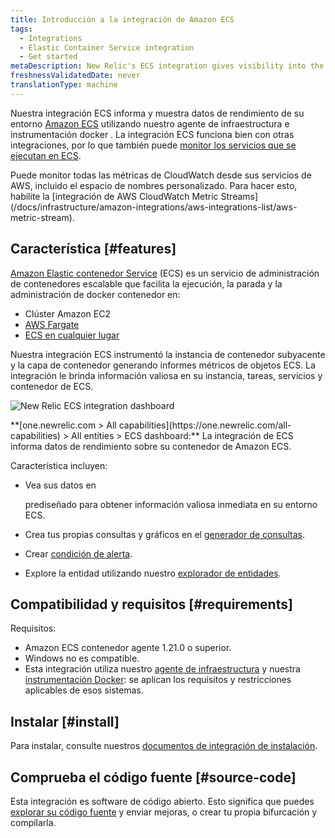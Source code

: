 ```yaml
---
title: Introducción a la integración de Amazon ECS
tags:
  - Integrations
  - Elastic Container Service integration
  - Get started
metaDescription: New Relic's ECS integration gives visibility into the performance of your Amazon ECS environment.
freshnessValidatedDate: never
translationType: machine
---
```



Nuestra integración ECS informa y muestra datos de rendimiento de su entorno [Amazon ECS](https://docs.aws.amazon.com/ecs/index.html) utilizando nuestro agente de infraestructura e instrumentación docker . La integración ECS funciona bien con otras integraciones, por lo que también puede [monitor los servicios que se ejecutan en ECS](/docs/integrations/host-integrations/host-integrations-list/monitor-services-running-amazon-ecs).

<Callout variant="tip">
  Puede monitor todas las métricas de CloudWatch desde sus servicios de AWS, incluido el espacio de nombres personalizado. Para hacer esto, habilite la [integración de AWS CloudWatch Metric Streams](/docs/infrastructure/amazon-integrations/aws-integrations-list/aws-metric-stream).
</Callout>

## Característica [#features]

[Amazon Elastic contenedor Service](https://docs.aws.amazon.com/ecs/index.html) (ECS) es un servicio de administración de contenedores escalable que facilita la ejecución, la parada y la administración de docker contenedor en:

* Clúster Amazon EC2
* [AWS Fargate](https://aws.amazon.com/fargate/)
* [ECS en cualquier lugar](https://aws.amazon.com/ecs/anywhere/)

Nuestra integración ECS instrumentó la instancia de contenedor subyacente y la capa de contenedor generando informes métricos de objetos ECS. La integración le brinda información valiosa en su instancia, tareas, servicios y contenedor de ECS.

<img
  title="new-relic-ecs-integration-dashboards.png"
  alt="New Relic ECS integration dashboard"
  src={infrastructureAwsEcsDashboard}
/>

<figcaption>
  <DoNotTranslate>**[one.newrelic.com > All capabilities](https://one.newrelic.com/all-capabilities) > All entities > ECS dashboard:**</DoNotTranslate> La integración de ECS informa datos de rendimiento sobre su contenedor de Amazon ECS.
</figcaption>

Característica incluyen:

* Vea sus datos en

  <InlinePopover type="dashboards"/>

  prediseñado para obtener información valiosa inmediata en su entorno ECS.

* Crea tus propias consultas y gráficos en el [generador de consultas](/docs/chart-builder/use-chart-builder/get-started/introduction-chart-builder).

* Crear [condición de alerta](/docs/ecs-integration-recommended-alert-conditions).

* Explore la entidad utilizando nuestro [explorador de entidades](/docs/new-relic-one/use-new-relic-one/ui-data/new-relic-one-entity-explorer).

## Compatibilidad y requisitos [#requirements]

Requisitos:

* Amazon ECS contenedor agente 1.21.0 o superior.
* Windows no es compatible.
* Esta integración utiliza nuestro [agente de infraestructura](/docs/infrastructure/new-relic-infrastructure/getting-started/compatibility-requirements-new-relic-infrastructure) y nuestra [instrumentación Docker](/docs/infrastructure/install-configure-manage-infrastructure/docker-installation/docker-instrumentation-infrastructure): se aplican los requisitos y restricciones aplicables de esos sistemas.

## Instalar [#install]

Para instalar, consulte nuestros [documentos de integración de instalación](/docs/install-ecs-integration).

## Comprueba el código fuente [#source-code]

Esta integración es software de código abierto. Esto significa que puedes [explorar su código fuente](https://github.com/newrelic/nri-ecs) y enviar mejoras, o crear tu propia bifurcación y compilarla.